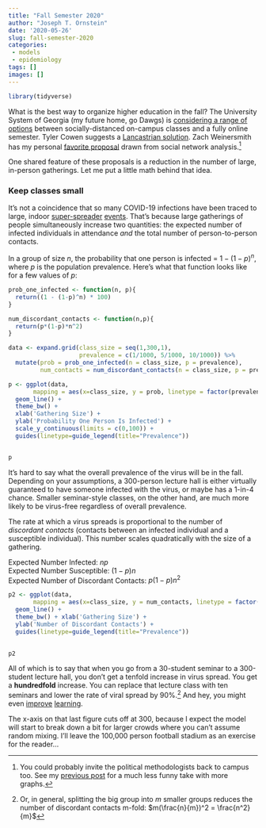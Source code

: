 ```yaml
---
title: "Fall Semester 2020"
author: "Joseph T. Ornstein"
date: '2020-05-26'
slug: fall-semester-2020
categories: 
 - models
 - epidemiology
tags: []
images: []
---
```


```R
library(tidyverse)
```

What is the best way to organize higher education in the fall? The University System of Georgia (my future home, go Dawgs) is [considering a range of options](https://www.redandblack.com/uganews/usg-memo-details-possible-fall-semester-plans/article_dbbf02da-9e3e-11ea-b78f-975f030212bc.html) between socially-distanced on-campus classes and a fully online semester. Tyler Cowen suggests a [Lancastrian solution](https://marginalrevolution.com/marginalrevolution/2020/05/my-weird-lancastrian-method-for-reopening-higher-education.html). Zach Weinersmith has my personal [favorite proposal](https://www.smbc-comics.com/comic/social) drawn from social network analysis.^[You could probably invite the political methodologists back to campus too. See my [previous post](https://joeornstein.github.io/posts/the-contact-paradox/) for a much less funny take with more graphs.]

One shared feature of these proposals is a reduction in the number of large, in-person gatherings. Let me put a little math behind that idea.

### Keep classes small

It's not a coincidence that so many COVID-19 infections have been traced to large, indoor [super-spreader](https://www.nytimes.com/2020/03/30/us/coronavirus-funeral-albany-georgia.html) [events](https://www.nytimes.com/2020/04/12/us/coronavirus-biogen-boston-superspreader.html). That's because large gatherings of people simultaneously increase two quantities: the expected number of infected individuals in attendance *and* the total number of person-to-person contacts.

In a group of size $n$, the probability that one person is infected = $1 - (1-p)^n$, where $p$ is the population prevalence. Here's what that function looks like for a few values of $p$:

```r

prob_one_infected <- function(n, p){
  return((1 - (1-p)^n) * 100)
}

num_discordant_contacts <- function(n,p){
  return(p*(1-p)*n^2)
}

data <- expand.grid(class_size = seq(1,300,1),
                    prevalence = c(1/1000, 5/1000, 10/1000)) %>% 
  mutate(prob = prob_one_infected(n = class_size, p = prevalence),
         num_contacts = num_discordant_contacts(n = class_size, p = prevalence))

p <- ggplot(data,
       mapping = aes(x=class_size, y = prob, linetype = factor(prevalence))) + 
  geom_line() + 
  theme_bw() + 
  xlab('Gathering Size') + 
  ylab('Probability One Person Is Infected') +
  scale_y_continuous(limits = c(0,100)) + 
  guides(linetype=guide_legend(title="Prevalence"))


p
```


It's hard to say what the overall prevalence of the virus will be in the fall. Depending on your assumptions, a 300-person lecture hall is either virtually guaranteed to have someone infected with the virus, or maybe has a 1-in-4 chance. Smaller seminar-style classes, on the other hand, are much more likely to be virus-free regardless of overall prevalence.

The rate at which a virus spreads is proportional to the number of *discordant contacts* (contacts between an infected individual and a susceptible individual). This number scales quadratically with the size of a gathering. 

Expected Number Infected: $np$  
Expected Number Susceptible: $(1-p)n$  
Expected Number of Discordant Contacts: $p(1-p)n^2$  


```R
p2 <- ggplot(data,
       mapping = aes(x=class_size, y = num_contacts, linetype = factor(prevalence))) + 
  geom_line() + 
  theme_bw() + xlab('Gathering Size') + 
  ylab('Number of Discordant Contacts') +
  guides(linetype=guide_legend(title="Prevalence"))
  

p2

```

All of which is to say that when you go from a 30-student seminar to a 300-student lecture hall, you don't get a tenfold increase in virus spread. You get a **hundredfold** increase. You can replace that lecture class with ten seminars and lower the rate of viral spread by 90%.^[Or, in general, splitting the big group into $m$ smaller groups reduces the number of discordant contacts m-fold: $m(\frac{n}{m})^2 = \frac{n^2}{m}$] And hey, you might even [improve](http://www.cwsei.ubc.ca/SEI_research/files/Wieman-Change_Sept-Oct_2007.pdf) [learning](https://www.insidehighered.com/quicktakes/2018/06/29/class-size-matters).

The x-axis on that last figure cuts off at 300, because I expect the model will start to break down a bit for larger crowds where you can't assume random mixing. I'll leave the 100,000 person football stadium as an exercise for the reader...

